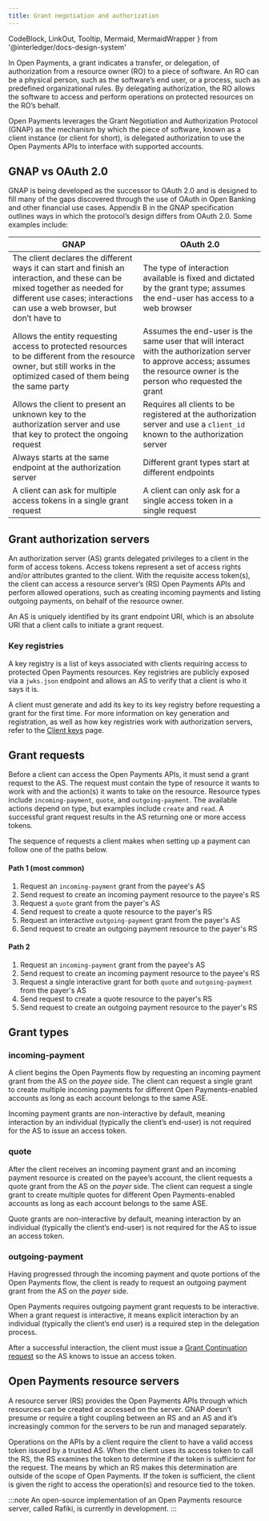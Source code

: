 ```yaml
---
title: Grant negotiation and authorization
---
```


  CodeBlock,
  LinkOut,
  Tooltip,
  Mermaid,
  MermaidWrapper
} from '@interledger/docs-design-system'

In Open Payments, a grant indicates a transfer, or delegation, of authorization from a resource owner (RO) to a piece of software. An RO can be a physical person, such as the software’s end user, or a process, such as predefined organizational rules. By delegating authorization, the RO allows the software to access and perform operations on protected resources on the RO’s behalf.

Open Payments leverages the <LinkOut href='https://datatracker.ietf.org/doc/html/draft-ietf-gnap-core-protocol'>Grant Negotiation and Authorization Protocol (GNAP)</LinkOut> as the mechanism by which the piece of software, known as a client instance (or client for short), is delegated authorization to use the Open Payments APIs to interface with supported accounts.

## GNAP vs OAuth 2.0

GNAP is being developed as the successor to OAuth 2.0 and is designed to fill many of the gaps discovered through the use of OAuth in Open Banking and other financial use cases. <LinkOut href='https://datatracker.ietf.org/doc/html/draft-ietf-gnap-core-protocol#name-compared-to-oauth-20'>Appendix B</LinkOut> in the GNAP specification outlines ways in which the protocol’s design differs from OAuth 2.0. Some examples include:

| GNAP                                                                                                                                                                                                    | OAuth 2.0                                                                                                                                                                  |
| ------------------------------------------------------------------------------------------------------------------------------------------------------------------------------------------------------- | -------------------------------------------------------------------------------------------------------------------------------------------------------------------------- |
| The client declares the different ways it can start and finish an interaction, and these can be mixed together as needed for different use cases; interactions can use a web browser, but don’t have to | The type of interaction available is fixed and dictated by the grant type; assumes the end-user has access to a web browser                                                |
| Allows the entity requesting access to protected resources to be different from the resource owner, but still works in the optimized cased of them being the same party                                 | Assumes the end-user is the same user that will interact with the authorization server to approve access; assumes the resource owner is the person who requested the grant |
| Allows the client to present an unknown key to the authorization server and use that key to protect the ongoing request                                                                                 | Requires all clients to be registered at the authorization server and use a `client_id` known to the authorization server                                                  |
| Always starts at the same endpoint at the authorization server                                                                                                                                          | Different grant types start at different endpoints                                                                                                                         |
| A client can ask for multiple access tokens in a single grant request                                                                                                                                   | A client can only ask for a single access token in a single request                                                                                                        |

## Grant authorization servers

An authorization server (AS) grants delegated privileges to a client in the form of access tokens. Access tokens represent a set of access rights and/or attributes granted to the client. With the requisite access token(s), the client can access a resource server’s (RS) Open Payments APIs and perform allowed operations, such as creating incoming payments and listing outgoing payments, on behalf of the resource owner.

An AS is uniquely identified by its grant endpoint URI, which is an absolute URI that a client calls to initiate a grant request.

### Key registries

A key registry is a list of keys associated with clients requiring access to protected Open Payments resources. Key registries are publicly exposed via a `jwks.json` endpoint and allows an AS to verify that a client is who it says it is.

A client must generate and add its key to its key registry before requesting a grant for the first time. For more information on key generation and registration, as well as how key registries work with authorization servers, refer to the [Client keys](/introduction/client-keys) page.

## Grant requests

Before a client can access the Open Payments APIs, it must send a grant request to the AS. The request must contain the type of resource it wants to work with and the action(s) it wants to take on the resource. Resource types include `incoming-payment`, `quote`, and `outgoing-payment`. The available actions depend on type, but examples include `create` and `read`. A successful grant request results in the AS returning one or more access tokens.

The sequence of requests a client makes when setting up a payment can follow one of the paths below.

#### Path 1 (most common)

1. Request an `incoming-payment` grant from the payee's AS
2. Send request to create an incoming payment resource to the payee's RS
3. Request a `quote` grant from the payer's AS
4. Send request to create a quote resource to the payer's RS
5. Request an interactive `outgoing-payment` grant from the payer's AS
6. Send request to create an outgoing payment resource to the payer's RS

#### Path 2

1. Request an `incoming-payment` grant from the payee's AS
2. Send request to create an incoming payment resource to the payee's RS
3. Request a single interactive grant for both `quote` and `outgoing-payment` from the payer's AS
4. Send request to create a quote resource to the payer's RS
5. Send request to create an outgoing payment resource to the payer's RS

## Grant types

### incoming-payment

A client begins the Open Payments flow by requesting an incoming payment grant from the AS on the _payee_ side. The client can request a single grant to create multiple incoming payments for different Open Payments-enabled accounts as long as each account belongs to the same <Tooltip content="Account servicing entity" client: load><span>ASE</span></Tooltip>.

Incoming payment grants are non-interactive by default, meaning interaction by an individual (typically the client’s end-user) is not required for the AS to issue an access token.

### quote

After the client receives an incoming payment grant and an incoming payment resource is created on the payee’s account, the client requests a quote grant from the AS on the _payer_ side. The client can request a single grant to create multiple quotes for different Open Payments-enabled accounts as long as each account belongs to the same <Tooltip content="Account servicing entity" client: load><span>ASE</span></Tooltip>.

Quote grants are non-interactive by default, meaning interaction by an individual (typically the client’s end-user) is not required for the AS to issue an access token.

### outgoing-payment

Having progressed through the incoming payment and quote portions of the Open Payments flow, the client is ready to request an outgoing payment grant from the AS on the _payer_ side.

Open Payments requires outgoing payment grant requests to be interactive. When a grant request is interactive, it means explicit interaction by an individual (typically the client’s end user) is a required step in the delegation process.

After a successful interaction, the client must issue a [Grant Continuation request](/apis/auth-server/operations/post-continue) so the AS knows to issue an access token.

## Open Payments resource servers

A resource server (RS) provides the Open Payments APIs through which resources can be created or accessed on the server. GNAP doesn’t presume or require a tight coupling between an RS and an AS and it’s increasingly common for the servers to be run and managed separately.

Operations on the APIs by a client require the client to have a valid access token issued by a <LinkOut href='https://datatracker.ietf.org/doc/html/draft-ietf-gnap-core-protocol-16#name-trust-relationships'>trusted AS</LinkOut>. When the client uses its access token to call the RS, the RS examines the token to determine if the token is sufficient for the request. The means by which an RS makes this determination are outside of the scope of Open Payments. If the token is sufficient, the client is given the right to access the operation(s) and resource tied to the token.

:::note
An open-source implementation of an Open Payments resource server, called <LinkOut href='https://rafiki.dev'>Rafiki</LinkOut>, is currently in development.
:::
